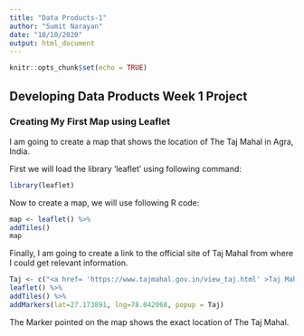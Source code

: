 ---
title: "Data Products-1"
author: "Sumit Narayan"
date: "18/10/2020"
output: html_document
---

```{r setup, include=FALSE}
knitr::opts_chunk$set(echo = TRUE)
```

## Developing Data Products Week 1 Project

### Creating My First Map using Leaflet

I am going to create a map that shows the location of The Taj Mahal in Agra, India.


First we will load the library 'leaflet' using following command:

```{r}
library(leaflet)
```

Now to create a map, we will use following R code:


```{r}
map <- leaflet() %>%
addTiles()
map
```

Finally, I am going to create a link to the official site of Taj Mahal from where I could get relevant information.

```{r}
Taj <- c("<a href= 'https://www.tajmahal.gov.in/view_taj.html' >Taj Mahal</a>")
leaflet() %>%
addTiles() %>%
addMarkers(lat=27.173891, lng=78.042068, popup = Taj)
```
The Marker pointed on the map shows the exact location of The Taj Mahal.
